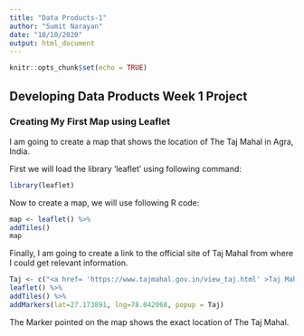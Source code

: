 ---
title: "Data Products-1"
author: "Sumit Narayan"
date: "18/10/2020"
output: html_document
---

```{r setup, include=FALSE}
knitr::opts_chunk$set(echo = TRUE)
```

## Developing Data Products Week 1 Project

### Creating My First Map using Leaflet

I am going to create a map that shows the location of The Taj Mahal in Agra, India.


First we will load the library 'leaflet' using following command:

```{r}
library(leaflet)
```

Now to create a map, we will use following R code:


```{r}
map <- leaflet() %>%
addTiles()
map
```

Finally, I am going to create a link to the official site of Taj Mahal from where I could get relevant information.

```{r}
Taj <- c("<a href= 'https://www.tajmahal.gov.in/view_taj.html' >Taj Mahal</a>")
leaflet() %>%
addTiles() %>%
addMarkers(lat=27.173891, lng=78.042068, popup = Taj)
```
The Marker pointed on the map shows the exact location of The Taj Mahal.
